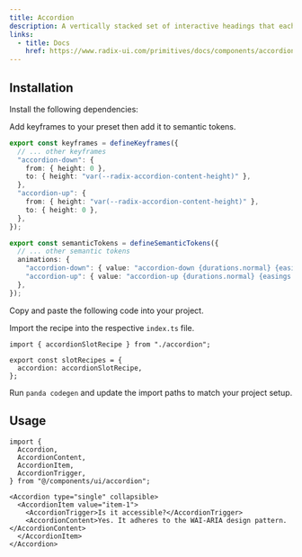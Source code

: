 ```yaml
---
title: Accordion
description: A vertically stacked set of interactive headings that each reveal an associated section of content.
links:
  - title: Docs
    href: https://www.radix-ui.com/primitives/docs/components/accordion
---
```


<ComponentPreview name="accordion-demo" />

## Installation

<Steps>

<Step>Install the following dependencies:</Step>

<PackageInstaller name="@radix-ui/react-accordion" />

<Step>Add keyframes to your preset then add it to semantic tokens.</Step>

```ts highlight="3-10"
export const keyframes = defineKeyframes({
  // ... other keyframes
  "accordion-down": {
    from: { height: 0 },
    to: { height: "var(--radix-accordion-content-height)" },
  },
  "accordion-up": {
    from: { height: "var(--radix-accordion-content-height)" },
    to: { height: 0 },
  },
});
```

```ts highlight="4,5"
export const semanticTokens = defineSemanticTokens({
  // ... other semantic tokens
  animations: {
    "accordion-down": { value: "accordion-down {durations.normal} {easings.out}" },
    "accordion-up": { value: "accordion-up {durations.normal} {easings.out}" },
  },
});
```

<Step>Copy and paste the following code into your project.</Step>

<ComponentSource name="accordion.ts" type="slot-recipe" />

<ComponentSource name="accordion.tsx" type="component" />

<Step>Import the recipe into the respective `index.ts` file.</Step>

```tsx
import { accordionSlotRecipe } from "./accordion";

export const slotRecipes = {
  accordion: accordionSlotRecipe,
};
```

<Step>Run `panda codegen` and update the import paths to match your project setup.</Step>

</Steps>

## Usage

```tsx
import {
  Accordion,
  AccordionContent,
  AccordionItem,
  AccordionTrigger,
} from "@/components/ui/accordion";
```

```tsx
<Accordion type="single" collapsible>
  <AccordionItem value="item-1">
    <AccordionTrigger>Is it accessible?</AccordionTrigger>
    <AccordionContent>Yes. It adheres to the WAI-ARIA design pattern.</AccordionContent>
  </AccordionItem>
</Accordion>
```
